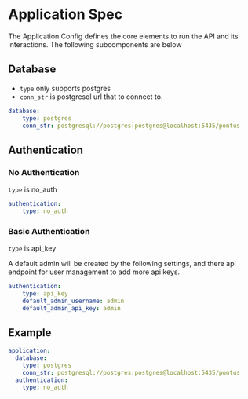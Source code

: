# Application Spec

 The Application Config defines the core elements to run the API and its interactions. The following subcomponents are below
 
## Database
* `type` only supports postgres
* `conn_str` is postgresql url that to connect to.

```yaml copy
database:
    type: postgres
    conn_str: postgresql://postgres:postgres@localhost:5435/pontus
```
## Authentication

### No Authentication
`type` is no_auth
```yaml copy
authentication:
    type: no_auth
```

### Basic Authentication
`type` is api_key

A default admin will be created by the following settings, and there api endpoint for user management to add more api keys.
```yaml copy
authentication:
    type: api_key
    default_admin_username: admin
    default_admin_api_key: admin
```

## Example
```yaml copy
application:
  database:
    type: postgres
    conn_str: postgresql://postgres:postgres@localhost:5435/pontus
  authentication:
    type: no_auth
```